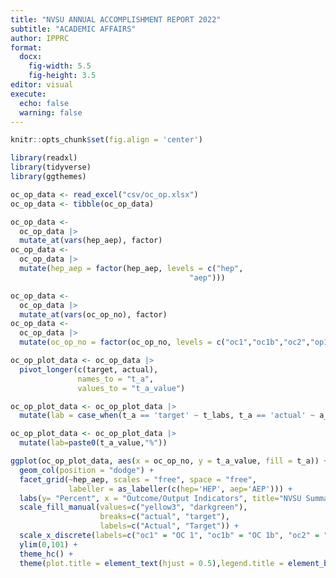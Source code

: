 ```yaml
---
title: "NVSU ANNUAL ACCOMPLISHMENT REPORT 2022"
subtitle: "ACADEMIC AFFAIRS"
author: IPPRC
format:
  docx:
    fig-width: 5.5
    fig-height: 3.5
editor: visual
execute:
  echo: false
  warning: false
---
```


```r
knitr::opts_chunk$set(fig.align = 'center')
```

```r
library(readxl)
library(tidyverse)
library(ggthemes)
```

```r
oc_op_data <- read_excel("csv/oc_op.xlsx")
oc_op_data <- tibble(oc_op_data)
```

```r
oc_op_data <-
  oc_op_data |>
  mutate_at(vars(hep_aep), factor)
oc_op_data <- 
  oc_op_data |>
  mutate(hep_aep = factor(hep_aep, levels = c("hep",
                                        "aep")))
```

```r
oc_op_data <-
  oc_op_data |>
  mutate_at(vars(oc_op_no), factor)
oc_op_data <- 
  oc_op_data |>
  mutate(oc_op_no = factor(oc_op_no, levels = c("oc1","oc1b","oc2","op1","op2")))
```

```r
oc_op_plot_data <- oc_op_data |>
  pivot_longer(c(target, actual), 
               names_to = "t_a", 
               values_to = "t_a_value")
```

```r
oc_op_plot_data <- oc_op_plot_data |>
  mutate(lab = case_when(t_a == 'target' ~ t_labs, t_a == 'actual' ~ a_labs))

oc_op_plot_data <- oc_op_plot_data |>
  mutate(lab=paste0(t_a_value,"%"))
```

```r
ggplot(oc_op_plot_data, aes(x = oc_op_no, y = t_a_value, fill = t_a)) +
  geom_col(position = "dodge") +
  facet_grid(~hep_aep, scales = "free", space = "free",
             labeller = as_labeller(c(hep='HEP', aep='AEP'))) +
  labs(y= "Percent", x = "Outcome/Output Indicators", title="NVSU Summary of Accomplishments") +
  scale_fill_manual(values=c("yellow3", "darkgreen"),
                    breaks=c("actual", "target"),
                    labels=c("Actual", "Target")) +
  scale_x_discrete(labels=c("oc1" = "OC 1", "oc1b" = "OC 1b", "oc2" = "OC 2","op1" = "OP 1", "op2" = "OP 2")) +
  ylim(0,101) +
  theme_hc() +
  theme(plot.title = element_text(hjust = 0.5),legend.title = element_blank())
```
